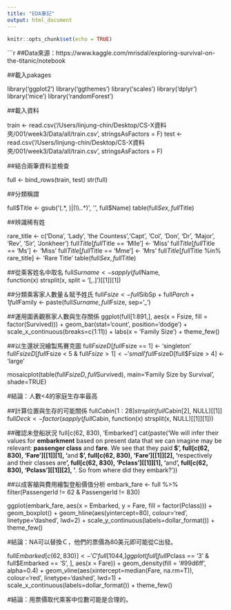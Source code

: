 ```yaml
---
title: "EDA筆記"
output: html_document
---
```


```r
knitr::opts_chunk$set(echo = TRUE)
```

```r
##Data來源：https://www.kaggle.com/mrisdal/exploring-survival-on-the-titanic/notebook

##載入pakages

library('ggplot2') 
library('ggthemes') 
library('scales')
library('dplyr') 
library('mice') 
library('randomForest') 


##載入資料

train <- read.csv('/Users/linjung-chin/Desktop/CS-X資料夾/001/week3/Data/all/train.csv', stringsAsFactors = F)
test  <- read.csv('/Users/linjung-chin/Desktop/CS-X資料夾/001/week3/Data/all/train.csv', stringsAsFactors = F)

##結合兩筆資料並檢查

full <- bind_rows(train, test)
str(full)


##分類稱謂

full$Title <- gsub('(.*, )|(\\..*)', '', full$Name)
table(full$Sex, full$Title)



##辨識稀有姓

rare_title <- c('Dona', 'Lady', 'the Countess','Capt', 'Col', 'Don', 
                'Dr', 'Major', 'Rev', 'Sir', 'Jonkheer')
full$Title[full$Title == 'Mlle']        <- 'Miss' 
full$Title[full$Title == 'Ms']          <- 'Miss'
full$Title[full$Title == 'Mme']         <- 'Mrs' 
full$Title[full$Title %in% rare_title]  <- 'Rare Title'
table(full$Sex, full$Title)

##從乘客姓名中取名
full$Surname <- sapply(full$Name,  
                       function(x) strsplit(x, split = '[,.]')[[1]][1])

##分類乘客家人數量＆賦予姓氏
full$Fsize <- full$SibSp + full$Parch + 1
full$Family <- paste(full$Surname, full$Fsize, sep='_')


##運用圖表觀察家人數與生存關係
ggplot(full[1:891,], aes(x = Fsize, fill = factor(Survived))) +
  geom_bar(stat='count', position='dodge') +
  scale_x_continuous(breaks=c(1:11)) +
  labs(x = 'Family Size') +
  theme_few()


##以生還狀況繪製馬賽克圖
full$FsizeD[full$Fsize == 1] <- 'singleton'
full$FsizeD[full$Fsize < 5 & full$Fsize > 1] <- 'small'
full$FsizeD[full$Fsize > 4] <- 'large'

mosaicplot(table(full$FsizeD, full$Survived), main='Family Size by Survival', shade=TRUE)


#結論：人數<4的家庭生存率最高


##計算位置與生存的可能關係
full$Cabin[1:28]
strsplit(full$Cabin[2], NULL)[[1]]
full$Deck<-factor(sapply(full$Cabin, function(x) strsplit(x, NULL)[[1]][1]))



##確認未登船狀況
full[c(62, 830), 'Embarked']
cat(paste('We will infer their values for **embarkment** based on present data that we can imagine may be relevant: **passenger class** and **fare**. We see that they paid<b> $', full[c(62, 830), 'Fare'][[1]][1], '</b>and<b> $', full[c(62, 830), 'Fare'][[1]][2], '</b>respectively and their classes are<b>', full[c(62, 830), 'Pclass'][[1]][1], '</b>and<b>', full[c(62, 830), 'Pclass'][[1]][2], '</b>. So from where did they embark?'))


##以成客艙與費用繪製登船價值分析
embark_fare <- full %>%
  filter(PassengerId != 62 & PassengerId != 830)

ggplot(embark_fare, aes(x = Embarked, y = Fare, fill = factor(Pclass))) +
  geom_boxplot() +
  geom_hline(aes(yintercept=80), 
             colour='red', linetype='dashed', lwd=2) +
  scale_y_continuous(labels=dollar_format()) +
  theme_few()

#結論：NA可以替換Ｃ，他們的票價為80美元即可能從C出發。

full$Embarked[c(62, 830)] <- 'C'
full[1044, ]
ggplot(full[full$Pclass == '3' & full$Embarked == 'S', ], 
       aes(x = Fare)) +
  geom_density(fill = '#99d6ff', alpha=0.4) + 
  geom_vline(aes(xintercept=median(Fare, na.rm=T)),
             colour='red', linetype='dashed', lwd=1) +
  scale_x_continuous(labels=dollar_format()) +
  theme_few()

#結論：用票價取代乘客中位數可能是合理的。